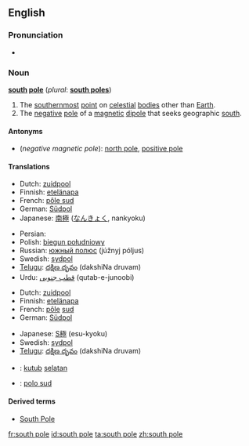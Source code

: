 {{also|South Pole}}
==English==

===Pronunciation===
* {{audio|en-us-south_pole.ogg|Audio (US)}}

===Noun===
'''[[south]] [[pole]]''' (''plural'': '''[[south poles]]''')

# The [[southernmost]] [[point]] on [[celestial]] [[body|bodies]] other than [[Earth]].
# The [[negative]] [[pole]] of a [[magnetic]] [[dipole]] that seeks geographic [[south]].

====Antonyms====
* (''negative magnetic pole''): [[north pole]], [[positive pole]]

====Translations====
{{trans-top|the southernmost point on a celestial body}}
* Dutch: [[zuidpool]] {{m}}
* Finnish: [[etelänapa]]
* French: [[pôle sud]] {{m}}
* German: [[Südpol]] {{m}}
* Japanese: [[南極]] ([[なんきょく]], nankyoku)
{{trans-mid}}
* Persian: {{t|fa|قطب جنوب|tr=qotbe jonub|sc=fa-Arab}}
* Polish: [[biegun południowy]] {{m}}
* Russian: [[южный полюс]] (júžnyj póljus) {{m}}
* Swedish: [[sydpol]] {{c}}
* [[Telugu]]: [[దక్షిణ దృవం]] (dakshiNa druvam)
* Urdu: [[قطب جنوبی]] (qutab-e-junoobi) {{m}}
{{trans-bottom}}

{{trans-top|negative magnetic pole}}
* Dutch: [[zuidpool]] {{m}}
* Finnish: [[etelänapa]]
* French: [[pôle]] [[sud]] {{m}}
* German: [[Südpol]] {{m}}
{{trans-mid}}
* Japanese: [[S極]] (esu-kyoku)
* Swedish: [[sydpol]] {{c}}
* [[Telugu]]: [[దక్షిణ దృవం]] (dakshiNa druvam)
{{trans-bottom}}

{{checktrans}}
<!--don't give the translation for South Pole!-->
* {{ttbc|Indonesian}}: [[kutub]] [[selatan]]
* {{ttbc|Interlingua}}: [[polo sud]]

====Derived terms====
* [[South Pole]]

[[fr:south pole]]
[[id:south pole]]
[[ta:south pole]]
[[zh:south pole]]